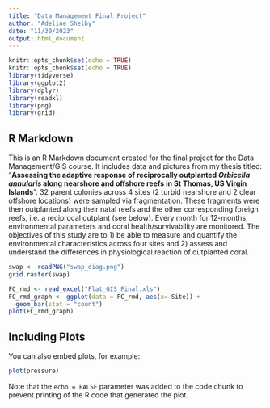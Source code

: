 ```yaml
---
title: "Data Management Final Project"
author: "Adeline Shelby"
date: "11/30/2023"
output: html_document
---
```


```r
knitr::opts_chunk$set(echo = TRUE)
knitr::opts_chunk$set(echo = TRUE)
library(tidyverse)
library(ggplot2)
library(dplyr)
library(readxl)
library(png)
library(grid)
```

## R Markdown

This is an R Markdown document created for the final project for the Data Management/GIS course. It includes data and pictures from my thesis titled: "**Assessing the adaptive response of reciprocally outplanted *Orbicella annularis* along nearshore and offshore reefs in St Thomas, US Virgin Islands**". 32 parent colonies across 4 sites (2 turbid nearshore and 2 clear offshore locations) were sampled via fragmentation. These fragments were then outplanted along their natal reefs and the other corresponding foreign reefs, i.e. a reciprocal outplant (see below). Every month for 12-months, environmental parameters and coral health/survivability are monitored. The objectives of this study are to 1) be able to measure and quantify the environmental characteristics across four sites and 2) assess and understand the differences in physiological reaction of outplanted coral. 

```r
swap <- readPNG("swap_diag.png")
grid.raster(swap)
```




```r
FC_rmd <- read_excel("Flat_GIS_Final.xls")
FC_rmd_graph <- ggplot(data = FC_rmd, aes(x= Site)) + 
  geom_bar(stat = "count")
plot(FC_rmd_graph)
```

## Including Plots

You can also embed plots, for example:

```r
plot(pressure)
```

Note that the `echo = FALSE` parameter was added to the code chunk to prevent printing of the R code that generated the plot.
